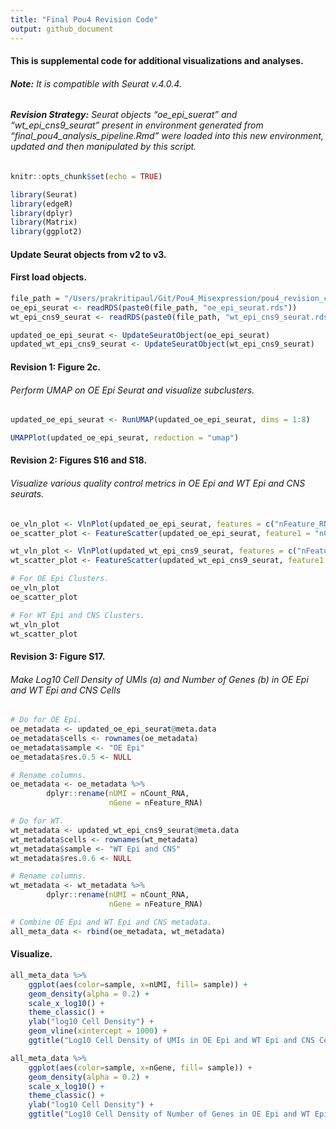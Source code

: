 ```yaml
---
title: "Final Pou4 Revision Code"
output: github_document
---
```


#### This is supplemental code for additional visualizations and analyses.

###### **Note:** It is compatible with Seurat v.4.0.4.

###### **Revision Strategy:** Seurat objects "oe_epi_suerat" and "wt_epi_cns9_seurat" present in environment generated from "final_pou4_analysis_pipeline.Rmd" were loaded into this new environment, updated and then manipulated by this script.

```r
knitr::opts_chunk$set(echo = TRUE)
```

```r
library(Seurat)
library(edgeR)
library(dplyr)
library(Matrix)
library(ggplot2)
```

#### **Update Seurat objects from v2 to v3.**
#### First load objects.
```r
file_path = "/Users/prakritipaul/Git/Pou4_Misexpression/pou4_revision_code_relevant_objects/"
oe_epi_seurat <- readRDS(paste0(file_path, "oe_epi_seurat.rds"))
wt_epi_cns9_seurat <- readRDS(paste0(file_path, "wt_epi_cns9_seurat.rds"))
```

```r
updated_oe_epi_seurat <- UpdateSeuratObject(oe_epi_seurat)
updated_wt_epi_cns9_seurat <- UpdateSeuratObject(wt_epi_cns9_seurat)
```

#### **Revision 1:** Figure 2c.
###### Perform UMAP on OE Epi Seurat and visualize subclusters.
```r
updated_oe_epi_seurat <- RunUMAP(updated_oe_epi_seurat, dims = 1:8)
```

```r
UMAPPlot(updated_oe_epi_seurat, reduction = "umap")
```

#### **Revision 2:** Figures S16 and S18.
###### Visualize various quality control metrics in OE Epi and WT Epi and CNS seurats.
```r
oe_vln_plot <- VlnPlot(updated_oe_epi_seurat, features = c("nFeature_RNA", "nCount_RNA"), ncol = 2)
oe_scatter_plot <- FeatureScatter(updated_oe_epi_seurat, feature1 = "nCount_RNA", feature2 = "nFeature_RNA")

wt_vln_plot <- VlnPlot(updated_wt_epi_cns9_seurat, features = c("nFeature_RNA", "nCount_RNA"), ncol = 2)
wt_scatter_plot <- FeatureScatter(updated_wt_epi_cns9_seurat, feature1 = "nCount_RNA", feature2 = "nFeature_RNA")

# For OE Epi Clusters.
oe_vln_plot
oe_scatter_plot

# For WT Epi and CNS Clusters.
wt_vln_plot
wt_scatter_plot
```

#### **Revision 3:** Figure S17.
###### Make Log10 Cell Density of UMIs (a) and Number of Genes (b) in OE Epi and WT Epi and CNS Cells
```r
# Do for OE Epi.
oe_metadata <- updated_oe_epi_seurat@meta.data
oe_metadata$cells <- rownames(oe_metadata)
oe_metadata$sample <- "OE Epi"
oe_metadata$res.0.5 <- NULL

# Rename columns.
oe_metadata <- oe_metadata %>%
        dplyr::rename(nUMI = nCount_RNA,
                      nGene = nFeature_RNA)

# Do for WT.
wt_metadata <- updated_wt_epi_cns9_seurat@meta.data
wt_metadata$cells <- rownames(wt_metadata)
wt_metadata$sample <- "WT Epi and CNS"
wt_metadata$res.0.6 <- NULL

# Rename columns.
wt_metadata <- wt_metadata %>%
        dplyr::rename(nUMI = nCount_RNA,
                      nGene = nFeature_RNA)

# Combine OE Epi and WT Epi and CNS metadata.
all_meta_data <- rbind(oe_metadata, wt_metadata)
```

#### **Visualize.**
```r
all_meta_data %>% 
  	ggplot(aes(color=sample, x=nUMI, fill= sample)) +
  	geom_density(alpha = 0.2) + 
  	scale_x_log10() + 
  	theme_classic() +
  	ylab("log10 Cell Density") +
  	geom_vline(xintercept = 1000) +
    ggtitle("Log10 Cell Density of UMIs in OE Epi and WT Epi and CNS Cells") 

all_meta_data %>% 
  	ggplot(aes(color=sample, x=nGene, fill= sample)) +
  	geom_density(alpha = 0.2) + 
  	scale_x_log10() + 
  	theme_classic() +
  	ylab("log10 Cell Density") +
    ggtitle("Log10 Cell Density of Number of Genes in OE Epi and WT Epi and CNS Cells") 
```


